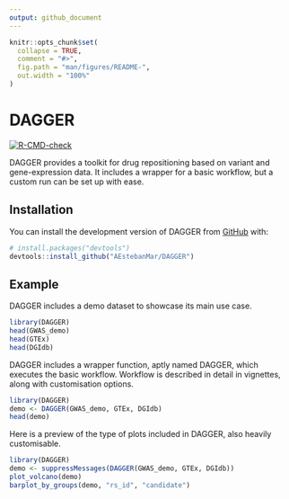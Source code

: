 ```yaml
---
output: github_document
---
```


<!-- README.md is generated from README.Rmd. Please edit that file -->

```r
knitr::opts_chunk$set(
  collapse = TRUE,
  comment = "#>",
  fig.path = "man/figures/README-",
  out.width = "100%"
)
```

# DAGGER

<!-- badges: start -->
[![R-CMD-check](https://github.com/AEstebanMar/DAGGER/actions/workflows/R-CMD-check.yaml/badge.svg)](https://github.com/AEstebanMar/DAGGER/actions/workflows/R-CMD-check.yaml)
<!-- badges: end -->

DAGGER provides a toolkit for drug repositioning based on variant and gene-expression data. It includes a wrapper
for a basic workflow, but a custom run can be set up with ease.

## Installation

You can install the development version of DAGGER from [GitHub](https://github.com/) with:

``` r
# install.packages("devtools")
devtools::install_github("AEstebanMar/DAGGER")
```

## Example

DAGGER includes a demo dataset to showcase its main use case.

```r
library(DAGGER)
head(GWAS_demo)
head(GTEx)
head(DGIdb)
```

DAGGER includes a wrapper function, aptly named DAGGER, which executes the basic workflow.
Workflow is described in detail in vignettes, along with customisation options.

```r
library(DAGGER)
demo <- DAGGER(GWAS_demo, GTEx, DGIdb)
head(demo)
```

Here is a preview of the type of plots included in DAGGER, also heavily customisable.

```r
library(DAGGER)
demo <- suppressMessages(DAGGER(GWAS_demo, GTEx, DGIdb))
plot_volcano(demo)
barplot_by_groups(demo, "rs_id", "candidate")
```
